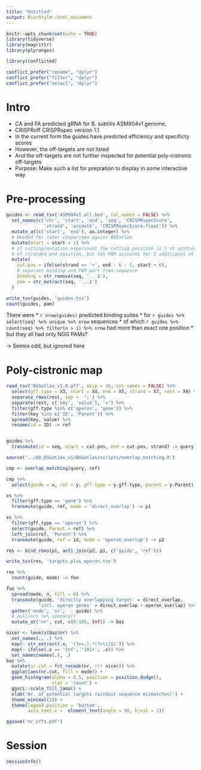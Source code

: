 ```yaml
---
title: "Untitled"
output: BiocStyle::html_document
---
```


```r
knitr::opts_chunk$set(echo = TRUE)
library(tidyverse)
library(magrittr)
library(plyranges)

library(conflicted)

conflict_prefer("rename", "dplyr")
conflict_prefer("filter", "dplyr")
conflict_prefer("select", "dplyr")
```

# Intro

* CA and FA predicted gRNA for B. subtilis ASM904v1 genome.
* CRISPRoff CRISPRspec version 1.1
* In the current form the guides have predicted efficiency and specificty scores
* However, the off-targets are not listed
* And the off-targets are not further inspected for potential poly-cistronic off-targets
* Purpose: Make such a list for prepration to display in some interactive way

# Pre-processing

```r
guides <- read_tsv('ASM904v1.all.bed', col_names = FALSE) %>%
  set_names(c('chr', 'start', 'end', 'seq', 'CRISPRspecScore',
              'strand', 'azimuth', 'CRISPRspecScore.float')) %>%
  mutate_at(c('start', 'end'), as.integer) %>%
  # Needed for later comparison agains BSGatlas
  mutate(start = start + 1) %>%
  # if cutting/mutation experiment the cutting position is 3 nt upstream
  # of stranded end position, but teh PAM accoutns for 3 additional nt
  mutate(
    cut.pos = ifelse(strand == '+', end - 6 - 1, start + 6),
    # separate binding and PAM part from sequence
    binding = str_remove(seq, '...$'),
    pam = str_extract(seq, '...$')
  )

write_tsv(guides, 'guides.tsv')
count(guides, pam)
```

There were
* `r nrow(guides)` predicted binding suites
* for `r guides %>% select(seq) %>% unique %>% nrow` sequences
* of which `r guides %>% count(seq) %>% filter(n > 1) %>% nrow` had more
  than exact one position
* but they all had only NGG PAMs?

-> Seems odd, but ignored here

# Poly-cistronic map

```r
read_tsv('BSGatlas_v1.0.gff', skip = 39, col_names = FALSE) %>%
  select(gff.type = X3, start = X4, end = X5, strand = X7, rest = X9) %>%
  separate_rows(rest, sep =  ';') %>%
  separate(rest, c('key', 'value'), '=') %>%
  filter(gff.type %in% c('operon', 'gene')) %>%
  filter(key %in% c('ID', 'Parent')) %>%
  spread(key, value) %>%
  rename(id = ID) -> ref


guides %>%
  transmute(id = seq, start = cut.pos, end = cut.pos, strand) -> query

source('../00_BSGatlas_v1/BSGatlas/scripts/overlap_matching.R')

cmp <- overlap_matching(query, ref)

cmp %>%
  select(guide = x, ref = y, gff.type = y.gff.type, parent = y.Parent) -> xs

xs %>% 
  filter(gff.type == 'gene') %>%
  transmute(guide, ref, mode = 'direct_overlap') -> p1

xs %>%
  filter(gff.type == 'operon') %>%
  select(guide, Parent = ref) %>%
  left_join(ref, 'Parent') %>%
  transmute(guide, ref = id, mode = 'operon_overlap') -> p2

res <- bind_rows(p1, anti_join(p2, p1, c('guide', 'ref')))

write_tsv(res, 'targets_plus_operon.tsv')
```


```r
res %>%
  count(guide, mode) -> foo

foo %>%
  spread(mode, n, fill = 0) %>%
  transmute(guide, 'directly overlapping target' = direct_overlap,
            'incl. operon genes' = direct_overlap + operon_overlap) %>%
  gather('mode', 'nr',  - guide) %>%
  # pull(nr) %>% summary()
  mutate_at('nr', cut, c(0:100, Inf)) -> baz

nicer <- levels(baz$nr) %>%
  set_names(., .) %>%
  map(~ str_extract(.x, '(?<=,).*(?=\\]$)')) %>%
  map(~ ifelse(.x == 'Inf', '101+', .x)) %>%
  set_names(names(.), .)
baz %>%
  mutate(nr.cut = fct_recode(nr, !!! nicer)) %>%
  ggplot(aes(nr.cut, fill = mode)) +
  geom_histogram(alpha = 0.5, position = position_dodge(),
                 stat = 'count') +
  ggsci::scale_fill_jama() +
  xlab('Nr. of potential targets (without sequence mismatches)') +
  theme_minimal(18) +
  theme(legend.position = 'bottom',
        axis.text.x =  element_text(angle = 90, hjust = 1))

ggsave('nr_offs.pdf')
```

# Session

```r
sessionInfo()
```